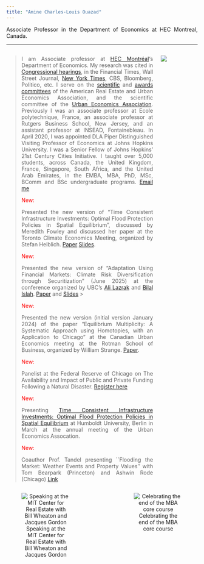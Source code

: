 ```yaml
---
title: "Amine Charles-Louis Ouazad"
---
```

<style>
body {
text-align: justify}
</style>

Associate Professor in the Department of Economics at HEC Montreal, Canada.

___
::: columns

:::: {.column width="80%"}
> I am Associate professor at [HEC Montréal](https://www.hec.ca/en/profs/amine.ouazad.html)'s Department of Economics. My research was cited in [Congressional hearings](https://youtu.be/c9lrud-Uaok?t=2610), in the Financial Times, Wall Street Journal, [New York Times](https://www.nytimes.com/2024/12/07/business/economy/mortgages-climate-risk-fannie-freddie.html), CBS, Bloomberg, Politico, etc.  I serve on the [scientific](https://www.areuea.org/international) and [awards committees](https://www.areuea.org/awards-committee) of the American Real Estate and Urban Economics Association, and the scientific committee of the [Urban Economics Association](https://urbaneconomics.org/meetings/). Previously I was an associate professor at Ecole polytechnique, France, an associate professor at Rutgers Business School, New Jersey, and an assistant professor at INSEAD, Fontainebleau. In April 2020, I was appointed DLA Piper Distinguished Visiting Professor of Economics at Johns Hopkins University. I was a Senior Fellow of Johns Hopkins' 21st Century Cities Initiative. I taught over 5,000 students, across Canada, the United Kingdom, France, Singapore, South Africa, and the United Arab Emirates, in the EMBA, MBA, PhD, MSc, BComm and BSc undergraduate programs. [Email me](mailto:amine.ouazad@hec.ca)
>
> <p style="color:red;">New:</p> Presented the new version of "Time Consistent Infrastructure Investments: Optimal Flood Protection Policies in Spatial Equilibrium", discussed by Meredith Fowley and discussed her paper at the Toronto Climate Economics Meeting, organized by Stefan Heiblich. [Paper](https://www.nber.org/papers/w33333) [Slides](https://www.dropbox.com/scl/fi/c5h2ehppfg4hogh3toz6u/presentation_short.pdf?rlkey=khbdo43012pr9vigzkfb9u473&st=bb79q732&dl=0).
> <p style="color:red;">New:</p> Presented the new version of "Adaptation Using Financial Markets: Climate Risk Diversification through Securitization" (June 2025) at the conference organized by UBC's [Ali Lazrak](https://www.sauder.ubc.ca/people/ali-lazrak) and [Bilal Islah](https://web.stanford.edu/~bislah/). [Paper](https://lnkd.in/eKg66n2b) and [Slides](https://lnkd.in/eQyeypH8)
> > <p style="color:red;">New:</p>  Presented the new version (initial version January 2024) of the paper "Equilibrium Multiplicity: A Systematic Approach using Homotopies, with an Application to Chicago" at the Canadian Urban Economics meeting at the Rotman School of Business, organized by William Strange. [Paper](https://papers.ssrn.com/sol3/papers.cfm?abstract_id=4699361).
> <p style="color:red;">New:</p> Panelist at the Federal Reserve of Chicago on The Availability and Impact of Public and Private Funding Following a Natural Disaster. [Register here](https://www.chicagofed.org/events/2025/availability-impact-public-private-funding-following-natural-disaster)
> <p style="color:red;">New:</p> Presenting [Time Consistent Infrastructure Investments: Optimal Flood Protection Policies in Spatial Equilibrium](https://papers.ssrn.com/sol3/papers.cfm?abstract_id=5072985) at Humboldt University, Berlin in March at the annual meeting of the Urban Economics Assocation.
> <p style="color:red;">New:</p> Coauthor Prof. Tandel presenting ``Flooding the Market: Weather Events and Property Values'' with Tom Bearpark (Princeton) and Ashwin Rode (Chicago) [Link](https://gps-ucsd.zohobackstage.com/FloodingtheMarketWeatherEventsandPropertyValueswithVaidhehiTandelUniversityofManchester#/?lang=en)
::::

:::: {.column width="20%"}
![](https://github.com/aouazad/Website/blob/83504bc3ab6ba51f486f503a4835bca6eefd32bc/pics/picture_2022.jpeg?raw=true)
::::

:::


<center>
::: columns

:::: {.column width="45%"}
![Speaking at the MIT Center for Real Estate with Bill Wheaton and Jacques Gordon](https://github.com/aouazad/Website/blob/09d5501bb74f82b370932c0225a1d6ce528d08f6/pics/MIT_talk.JPG?raw=true)
::::

:::: {.column width="10%"}
\
::::

:::: {.column width="45%"}
![Celebrating the end of the MBA core course](http://www.ouazad.com/resources/INSEAD_MBA_classroom_pic.jpeg)
::::

:::
</center>


